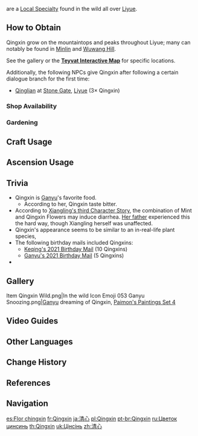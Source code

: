 {{Item Infobox
|id           = 100031
|image        = Item Qingxin.png
|type         = Liyue Local Specialties
|group        = Cooking Ingredients
|invCategory  = Materials
|description  = A translucent white flower that only grows on the highest stone peaks. It eschews the warmth and moisture of the plains to gaze out afar from the solitary mountaintops.
|source1      = Found in the heights of [[Liyue]], especially [[Minlin]] and [[Wuwang Hill]]
|source2      = {{Sold By}}
|source3      = [[Gardening]] with [[A Path of Value: Luxuriant Glebe|Luxuriant Glebe]]
}}
{{Lang|'''Qingxin'''|zh=清心|zh_rm=Qīngxīn|zh_tl=Pure Heart}} are a [[Local Specialty]] found in the wild all over [[Liyue]].

==How to Obtain==
Qingxin grow on the mountaintops and peaks throughout Liyue; many can notably be found in [[Minlin]] and [[Wuwang Hill]].

See the gallery or the '''[https://webstatic-sea.mihoyo.com/app/ys-map-sea/index.html#/map/2?shown_types=32 Teyvat Interactive Map]''' for specific locations.

Additionally, the following NPCs give Qingxin after following a certain dialogue branch for the first time:
*[[Qinglian (Stone Gate)|Qinglian]] at [[Stone Gate]], [[Liyue]] (3× Qingxin)

===Shop Availability===
{{Shop Availability}}

===Gardening===
{{Recipe
|type = Luxuriant Glebe
|time = 2d 22h
|Qingxin Seed = 1
|sort = Qingxin Seed
}}

==Craft Usage==
{{Craft Usage}}

==Ascension Usage==
{{Ascension Usage}}

==Trivia==
* Qingxin is [[Ganyu]]'s favorite food.
** According to her, Qingxin taste bitter.
* According to [[Xiangling/Lore#Character Story 3|Xiangling's third Character Story]], the combination of Mint and Qingxin Flowers may induce diarrhea. [[Chef Mao|Her father]] experienced this the hard way, though Xiangling herself was unaffected.
* Qingxin's appearance seems to be similar to an in-real-life plant species, {{w|Diphylleia grayi}}
* The following birthday mails included Qingxins:
** [[Mail/Time Flies (2021-11-20)|Keqing's 2021 Birthday Mail]] (10 Qingxins)
** [[Mail/I've Been Thinking... (2021-12-02)|Ganyu's 2021 Birthday Mail]] (5 Qingxins)
* {{Related Items|type=variant}}

==Gallery==
<gallery>
Item Qingxin Wild.png|In the wild
Icon Emoji 053 Ganyu Snoozing.png|[[Ganyu]] dreaming of Qingxin, [[HoYoLAB/Paimon's Paintings#Set 4|Paimon's Paintings Set 4]]
</gallery>

==Video Guides==
{{EVT
|video1   = https://youtu.be/GI7FRzGz-T0
|caption1 = Farm Guide (80 total)

|video2   = https://youtu.be/GVJQSDgr8HY
|caption2 = All Qingxin Locations and Shops (177 total)
}}

==Other Languages==
{{Other Languages
|en      = Qingxin
|zhs     = 清心
|zhs_rm  = Qīngxīn
|zht     = 清心
|zht_rm  = Qīngxīn
|zh_tl   = Pure Heart
|zh_note = {{zh|清心|rm=Qīngxīn}} may also be interpreted as "mind cleansing."
|ja      = {{Rubi|清|せい|心|しん}}
|ja_rm   = Seishin<ref>{{Ref/Quest|Cooking Appointment|note=Japanese Voice-Over}}</ref>
|ja_tl   = Pure Heart
|ko      = {{tt|청심|淸心}}
|ko_rm   = Cheongsim
|ko_tl   = Pure Heart
|es      = Flor chingxin
|es_tl   = Qingxin Flower
|fr      = Fleur de Qingxin
|fr_tl   = Qingxin Flower
|ru      = Цветок цинсинь
|ru_tl   = Qingxin Flower
|th      = Qingxin
|vi      = {{tt|Thanh Tâm|清心}}
|vi_tl   = Pure Heart
|de      = Qingxin
|id      = Qingxin
|pt      = Qingxin
|tr      = Qingxin
|it      = Qingxin
}}

==Change History==
{{Change History|1.0}}

==References==
{{Reflist}}

==Navigation==
{{Material Navbox|type=Local Specialties}}

[[es:Flor chingxin]]
[[fr:Qingxin]]
[[ja:清心]]
[[pl:Qingxin]]
[[pt-br:Qingxin]]
[[ru:Цветок цинсинь]]
[[th:Qingxin]]
[[uk:Цінсінь]]
[[zh:清心]]
